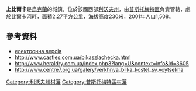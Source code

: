 {{coord|49|49|25|N|24|18|7|E|scale:100000|display=title}}

'''上比爾卡'''是[[烏克蘭|烏克蘭]]的城鎮，位於該國西部[[利沃夫州|利沃夫州]]，由[[普斯托梅特區|普斯托梅特區]]負責管轄，處於[[比爾卡河_(波爾特瓦河支流)|比爾卡河]]畔，面積2.27平方公里，海拔高度230米，2001年人口1,508。

==參考資料==
*[https://web.archive.org/web/20110101082126/http://www.igsu.org.ua/Lvovskaja.obl/Pustomytovskij.rajon/Verhnjaja_Belka.html електронна версія]
* http://www.castles.com.ua/bikaszlachecka.html {{Wayback|url=http://www.castles.com.ua/bikaszlachecka.html |date=20220327021231 }}
* http://www.heraldry.com.ua/index.php3?lang=U&context=info&id=3605 {{Wayback|url=http://www.heraldry.com.ua/index.php3?lang=U&context=info&id=3605 |date=20220426193349 }}
* http://www.centre7.org.ua/galery/verkhnya_bilka_kostel_sv_voytsekha{{dead link|date=2017年11月 |bot=InternetArchiveBot |fix-attempted=yes }}

[[Category:利沃夫州村落|Category:利沃夫州村落]]
[[Category:普斯托梅特區村落|Category:普斯托梅特區村落]]


{{Lviv-geo-stub}}